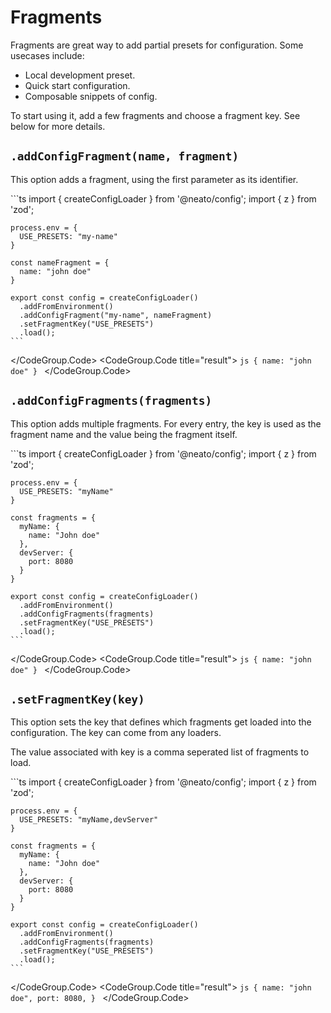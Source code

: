 # Fragments

Fragments are great way to add partial presets for configuration.
Some usecases include:
 - Local development preset.
 - Quick start configuration.
 - Composable snippets of config.

To start using it, add a few fragments and choose a fragment key.
See below for more details.


## `.addConfigFragment(name, fragment)`

This option adds a fragment, using the first parameter as its identifier.

<CodeGroup>
  <CodeGroup.Code title="config.ts">
    ```ts
    import { createConfigLoader } from '@neato/config';
    import { z } from 'zod';

    process.env = {
      USE_PRESETS: "my-name"
    }

    const nameFragment = {
      name: "john doe"
    }

    export const config = createConfigLoader()
      .addFromEnvironment()
      .addConfigFragment("my-name", nameFragment)
      .setFragmentKey("USE_PRESETS")
      .load();
    ```
  </CodeGroup.Code>
  <CodeGroup.Code title="result">
    ```js
    {
      name: "john doe"
    }
    ```
  </CodeGroup.Code>
</CodeGroup>


## `.addConfigFragments(fragments)`

This option adds multiple fragments. For every entry, the key is used as the fragment name and the value being the fragment itself.

<CodeGroup>
  <CodeGroup.Code title="config.ts">
    ```ts
    import { createConfigLoader } from '@neato/config';
    import { z } from 'zod';

    process.env = {
      USE_PRESETS: "myName"
    }

    const fragments = {
      myName: {
        name: "John doe"
      },
      devServer: {
        port: 8080
      }
    }

    export const config = createConfigLoader()
      .addFromEnvironment()
      .addConfigFragments(fragments)
      .setFragmentKey("USE_PRESETS")
      .load();
    ```
  </CodeGroup.Code>
  <CodeGroup.Code title="result">
    ```js
    {
      name: "john doe"
    }
    ```
  </CodeGroup.Code>
</CodeGroup>


## `.setFragmentKey(key)`

This option sets the key that defines which fragments get loaded into the configuration. The key can come from any loaders.

The value associated with key is a comma seperated list of fragments to load.

<CodeGroup>
  <CodeGroup.Code title="config.ts">
    ```ts
    import { createConfigLoader } from '@neato/config';
    import { z } from 'zod';

    process.env = {
      USE_PRESETS: "myName,devServer"
    }

    const fragments = {
      myName: {
        name: "John doe"
      },
      devServer: {
        port: 8080
      }
    }

    export const config = createConfigLoader()
      .addFromEnvironment()
      .addConfigFragments(fragments)
      .setFragmentKey("USE_PRESETS")
      .load();
    ```
  </CodeGroup.Code>
  <CodeGroup.Code title="result">
    ```js
    {
      name: "john doe",
      port: 8080,
    }
    ```
  </CodeGroup.Code>
</CodeGroup>
